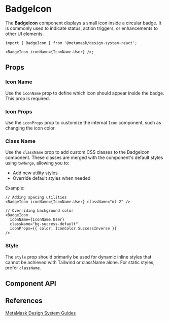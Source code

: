 

# BadgeIcon

The **BadgeIcon** component displays a small icon inside a circular badge. It is commonly used to indicate status, action triggers, or enhancements to other UI elements.

```tsx
import { BadgeIcon } from '@metamask/design-system-react';

<BadgeIcon iconName={IconName.User} />;
```

<Canvas of={BadgeIconStories.Default} />

## Props

### Icon Name

Use the `iconName` prop to define which icon should appear inside the badge. This prop is required.

<Canvas of={BadgeIconStories.IconNameStory} />

### Icon Props

Use the `iconProps` prop to customize the internal `Icon` component, such as changing the icon color.

<Canvas of={BadgeIconStories.IconNameWithIconProps} />

### Class Name

Use the `className` prop to add custom CSS classes to the BadgeIcon component. These classes are merged with the component's default styles using `twMerge`, allowing you to:

- Add new utility styles
- Override default styles when needed

Example:

```tsx
// Adding spacing utilities
<BadgeIcon iconName={IconName.User} className="ml-2" />

// Overriding background color
<BadgeIcon
  iconName={IconName.User}
  className="bg-success-default"
  iconProps={{ color: IconColor.SuccessInverse }}
/>
```

### Style

The `style` prop should primarily be used for dynamic inline styles that cannot be achieved with Tailwind or className alone. For static styles, prefer `className`.

## Component API

<Controls of={BadgeIconStories.Default} />

## References

[MetaMask Design System Guides](https://www.notion.so/MetaMask-Design-System-Guides-Design-f86ecc914d6b4eb6873a122b83c12940)
